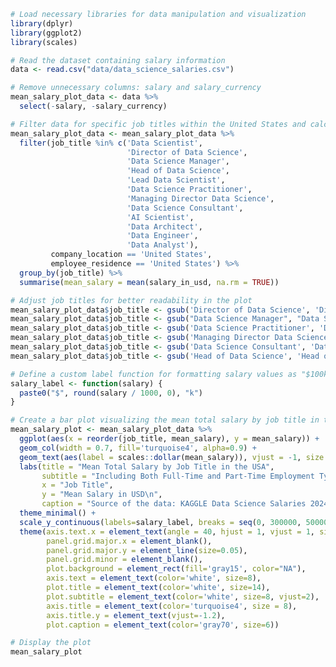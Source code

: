 ```r
# Load necessary libraries for data manipulation and visualization
library(dplyr)
library(ggplot2)
library(scales)
```

```r
# Read the dataset containing salary information
data <- read.csv("data/data_science_salaries.csv")
```

```r
# Remove unnecessary columns: salary and salary_currency
mean_salary_plot_data <- data %>%
  select(-salary, -salary_currency)
```

```r
# Filter data for specific job titles within the United States and calculate the mean salary
mean_salary_plot_data <- mean_salary_plot_data %>%
  filter(job_title %in% c('Data Scientist',
                          'Director of Data Science',
                          'Data Science Manager',
                          'Head of Data Science',
                          'Lead Data Scientist',
                          'Data Science Practitioner',
                          'Managing Director Data Science',
                          'Data Science Consultant',
                          'AI Scientist',
                          'Data Architect',
                          'Data Engineer',
                          'Data Analyst'),
         company_location == 'United States',
         employee_residence == 'United States') %>%
  group_by(job_title) %>%
  summarise(mean_salary = mean(salary_in_usd, na.rm = TRUE))
```

```r
# Adjust job titles for better readability in the plot
mean_salary_plot_data$job_title <- gsub('Director of Data Science', 'Director of\nData Science', mean_salary_plot_data$job_title)
mean_salary_plot_data$job_title <- gsub("Data Science Manager", "Data Science\nManager", mean_salary_plot_data$job_title)
mean_salary_plot_data$job_title <- gsub('Data Science Practitioner', 'Data Science\nPractitioner', mean_salary_plot_data$job_title)
mean_salary_plot_data$job_title <- gsub('Managing Director Data Science', 'Managing Director\nof Data Science', mean_salary_plot_data$job_title)
mean_salary_plot_data$job_title <- gsub('Data Science Consultant', 'Data Science\nConsultant', mean_salary_plot_data$job_title)
mean_salary_plot_data$job_title <- gsub('Head of Data Science', 'Head of\nData Science', mean_salary_plot_data$job_title)
```

```r
# Define a custom label function for formatting salary values as "$100k"
salary_label <- function(salary) {
  paste0("$", round(salary / 1000, 0), "k")
}
```

```r
# Create a bar plot visualizing the mean total salary by job title in the USA, for both full-time and part-time employment types
mean_salary_plot <- mean_salary_plot_data %>%
  ggplot(aes(x = reorder(job_title, mean_salary), y = mean_salary)) +
  geom_col(width = 0.7, fill='turquoise4', alpha=0.9) + 
  geom_text(aes(label = scales::dollar(mean_salary)), vjust = -1, size = 2.1, color = "gold2") + 
  labs(title = "Mean Total Salary by Job Title in the USA",
       subtitle = "Including Both Full-Time and Part-Time Employment Types",
       x = "Job Title",
       y = "Mean Salary in USD\n",
       caption = "Source of the data: KAGGLE Data Science Salaries 2024") +
  theme_minimal() +
  scale_y_continuous(labels=salary_label, breaks = seq(0, 300000, 50000), limits=c(0, 300000)) +
  theme(axis.text.x = element_text(angle = 40, hjust = 1, vjust = 1, size = 8), 
        panel.grid.major.x = element_blank(),
        panel.grid.major.y = element_line(size=0.05),
        panel.grid.minor = element_blank(),
        plot.background = element_rect(fill='gray15', color="NA"),
        axis.text = element_text(color='white', size=8),
        plot.title = element_text(color='white', size=14),
        plot.subtitle = element_text(color='white', size=8, vjust=2),
        axis.title = element_text(color='turquoise4', size = 8),
        axis.title.y = element_text(vjust=-1.2),
        plot.caption = element_text(color='gray70', size=6))
```

```r
# Display the plot
mean_salary_plot
```